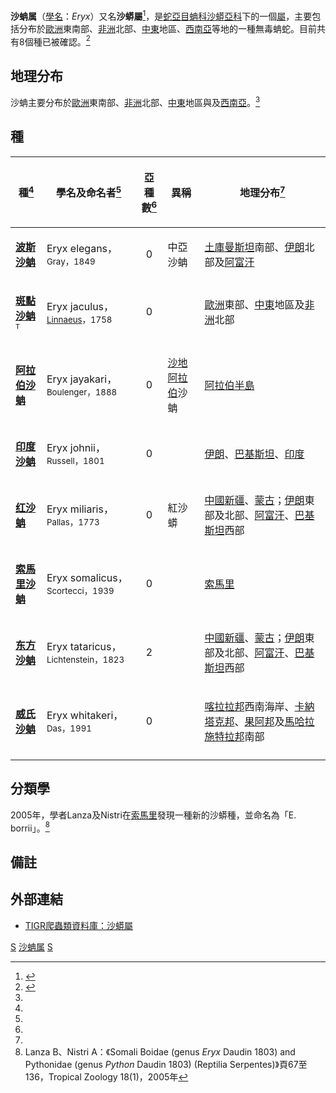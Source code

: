 {{Automatic taxobox
| taxon = Eryx
| image = Eryx jaculus.jpg
| image_caption = [[斑點沙蚺|斑點沙蚺]]（''Eryx jaculus''）
| authority = Daudin，1803
| synonyms = * ''Eryx'' - Daudin，1803
* ''Clothonia'' - Daudin，1803
* ''Cusoria'' - Gray，1849
* ''Cursoria'' - Günther，1864
* ''Eryx'' - Boulenger，1893
* ''Pseudogongylophis'' - Tokar，1989<ref name="McD99">McDiarmid RW、Campbell JA、Touré T：《Snake Species of the World: A Taxonomic and Geographic Reference, vol. 1》頁511，Herpetologists' League，1999年。ISBN 1-893777-00-6</ref>}}

'''沙蚺属'''（[[學名|學名]]：''Eryx''）又名'''沙蟒屬'''<ref>{{cite journal |last1=Kai |first1=Wang |last2=Jinlong |first2=Ren |last3=Hongman |first3=Chen |last4=Zhitong |first4=Lyu |last5=Xianguang |first5=Guo |last6=Ke |first6=Jiang |last7=Jinmin |first7=Chen |last8=Jiatang |first8=Li |last9=Peng |first9=Guo |last10=Yingyong |first10=Wang |last11=Jing |first11=Che |title=The updated checklists of amphibians and reptiles of China |journal=Biodiversity Science |date=2020-02-20 |volume=28 |issue=2 |pages=189 |doi=10.17520/biods.2019238}}</ref>，是[[蛇亞目|蛇亞目]][[蚺科|蚺科]][[沙蟒亞科|沙蟒亞科]]下的一個[[屬|屬]]，主要包括分布於[[歐洲|歐洲]]東南部、[[非洲|非洲]]北部、[[中東|中東]]地區、[[西南亞|西南亞]]等地的一種無毒蚺蛇。目前共有8個種已被確認。<ref name="ITIS">{{ITIS|ID=209575|taxon=''Eryx''|year=2008|date=7 July}}</ref>

==地理分布==
沙蚺主要分布於[[歐洲|歐洲]]東南部、[[非洲|非洲]]北部、[[中東|中東]]地區與及[[西南亞|西南亞]]。<ref name="McD99"/>

==種==
{|cellspacing=0 cellpadding=2 border=1 style="border-collapse: collapse;"
!bgcolor="#f0f0f0"|種<ref name="ITIS"/>
!bgcolor="#f0f0f0"|學名及命名者<ref name="ITIS"/>
!bgcolor="#f0f0f0"|亞種數<ref name="ITIS"/>
!bgcolor="#f0f0f0"|異稱
!bgcolor="#f0f0f0"|地理分布<ref name="McD99"/>
|-
|'''[[波斯沙蚺|波斯沙蚺]]'''
|Eryx elegans，<small>Gray，1849</small>
|align="center"|0
|中亞沙蚺
|style="width:40%"|[[土庫曼斯坦|土庫曼斯坦]]南部、[[伊朗|伊朗]]北部及[[阿富汗|阿富汗]]
|-
|'''[[斑點沙蚺|斑點沙蚺]]'''<font size="-1"><sup>T</sup></font>
|Eryx jaculus，<small>[[卡爾·林奈|Linnaeus]]，1758</small>
|align="center"|0
|
|[[歐洲|歐洲]]東部、[[中東|中東]]地區及[[非洲|非洲]]北部
|-
|'''[[阿拉伯沙蚺|阿拉伯沙蚺]]'''
|Eryx jayakari，<small>Boulenger，1888</small>
|align="center"|0
|[[沙地阿拉伯|沙地阿拉伯]]沙蚺
|[[阿拉伯半島|阿拉伯半島]]
|-
|'''[[印度沙蚺|印度沙蚺]]'''
|Eryx johnii，<small>Russell，1801</small>
|align="center"|0
|
|[[伊朗|伊朗]]、[[巴基斯坦|巴基斯坦]]、[[印度|印度]]
|-
|'''[[红沙蚺|红沙蚺]]'''
|Eryx miliaris，<small>Pallas，1773</small>
|align="center"|0
|紅沙蟒
|[[中國|中國]][[新疆|新疆]]、[[蒙古|蒙古]]；[[伊朗|伊朗]]東部及北部、[[阿富汗|阿富汗]]、[[巴基斯坦|巴基斯坦]]西部
|-
|'''[[索馬里沙蚺|索馬里沙蚺]]'''
|Eryx somalicus，<small>Scortecci，1939</small>
|align="center"|0
|
|[[索馬里|索馬里]]
|-
|'''[[东方沙蚺|东方沙蚺]]'''
|Eryx tataricus，<small>Lichtenstein，1823</small>
|align="center"|2
|
|[[中國|中國]][[新疆|新疆]]、[[蒙古|蒙古]]；[[伊朗|伊朗]]東部及北部、[[阿富汗|阿富汗]]、[[巴基斯坦|巴基斯坦]]西部
|-
|'''[[威氏沙蚺|威氏沙蚺]]'''
|Eryx whitakeri，<small>Das，1991</small>
|align="center"|0
|
|[[喀拉拉邦|喀拉拉邦]]西南海岸、[[卡納塔克邦|卡納塔克邦]]、[[果阿邦|果阿邦]]及[[馬哈拉施特拉邦|馬哈拉施特拉邦]]南部
|-
|}

==分類學==
2005年，學者Lanza及Nistri在[[索馬里|索馬里]]發現一種新的沙蟒種，並命名為「E. borrii」。<ref name="L&N05">Lanza B、Nistri A：《Somali Boidae (genus ''Eryx'' Daudin 1803) and Pythonidae (genus ''Python'' Daudin 1803) (Reptilia Serpentes)》頁67至136，Tropical Zoology 18(1)，2005年</ref>

==備註==
{{reflist}}

==外部連結==
*{{en}}[http://reptile-database.reptarium.cz/search.php?&genus=Eryx&submit=Search TIGR爬蟲類資料庫：沙蟒屬]
{{Taxonbar|from=Q259945}}

[[Category:蚺科|S]]
[[Category:沙蚺属|]]
[[Category:1803年描述的分类群|S]]